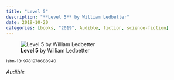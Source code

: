 ```yaml
---
title: "Level 5"
description: "**Level 5** by William Ledbetter"
date: 2019-10-20
categories: [books, "2019", Audible, fiction, science-fiction]
---
```

![**Level 5** by William Ledbetter](level-5.jpg){fig-align="left"}

<sup>isbn-13: 9781978688940</sup>

*Audible*